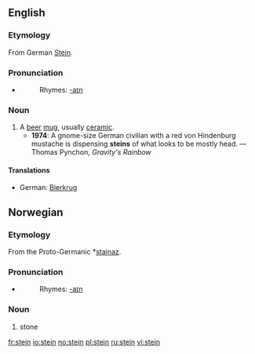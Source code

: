 {{see|Stein}}
==English==

===Etymology===
From German [[Stein]].

===Pronunciation===
*{{IPA|/staɪn/}}
*:Rhymes: [[Rhymes:English:-aɪn|-aɪn]]

===Noun===
{{en-noun}}

# A [[beer]] [[mug]], usually [[ceramic]].
#*'''1974''': A gnome-size German civilian with a red von Hindenburg mustache is dispensing '''steins''' of what looks to be mostly head. — Thomas Pynchon, ''Gravity's Rainbow''

====Translations====
{{top}}
*German: [[Bierkrug]] {{m}}
{{mid}}
{{bottom}}

==Norwegian==

===Etymology===
From the Proto-Germanic *[[stainaz]].

===Pronunciation===
*{{IPA|/staɪn/}}
*:Rhymes: [[Rhymes:English:-aɪn|-aɪn]]

===Noun===
{{no-noun}}

#stone

[[fr:stein]]
[[io:stein]]
[[no:stein]]
[[pl:stein]]
[[ru:stein]]
[[vi:stein]]